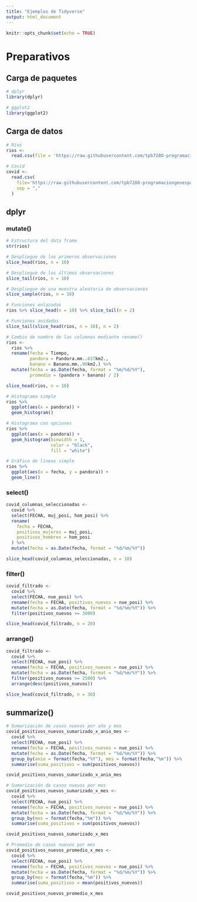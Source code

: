 ```yaml
---
title: "Ejemplos de Tidyverse"
output: html_document
---
```


```r
knitr::opts_chunk$set(echo = TRUE)
```

# Preparativos

## Carga de paquetes

```r
# dplyr
library(dplyr)

# ggplot2
library(ggplot2)
```


## Carga de datos

```r
# Ríos
rios <-
  read.csv(file = 'https://raw.githubusercontent.com/tpb728O-programaciongeoespacialr/2021ii/main/datos/hidrologia/fdc/fdc.csv')

# Covid
covid <- 
  read.csv(
    file='https://raw.githubusercontent.com/tpb728O-programaciongeoespacialr/2021ii/main/datos/minsalud/covid/ultimafecha_CSV_GENERAL.csv', 
    sep = ","
  )
```

## dplyr

### mutate()

```r
# Estructura del data frame
str(rios)
```

```r
# Despliegue de los primeros observaciones
slice_head(rios, n = 10)

# Despliegue de los últimos observaciones
slice_tail(rios, n = 10)

# Despliegue de una muestra aleatoria de observaciones
slice_sample(rios, n = 10)
```

```r
# Funciones enlazadas
rios %>% slice_head(n = 10) %>% slice_tail(n = 2)
```

```r
# Funciones anidadas
slice_tail(slice_head(rios, n = 10), n = 2)
```

```r
# Cambio de nombre de las columnas mediante rename()
rios <-
  rios %>%
  rename(fecha = Tiempo,
         pandora = Pandora.mm..637km2.,
         banano = Banano.mm..90km2.) %>%
  mutate(fecha = as.Date(fecha, format = "%m/%d/%Y"),
         promedio = (pandora + banano) / 2)

slice_head(rios, n = 10)
```

```r
# Histograma simple
rios %>%
  ggplot(aes(x = pandora)) +
  geom_histogram()

# Histograma con opciones
rios %>%
  ggplot(aes(x = pandora)) +
  geom_histogram(binwidth = 1,
                 color = "black",
                 fill = "white")
```

```r
# Gráfico de líneas simple
rios %>%
  ggplot(aes(x = fecha, y = pandora)) +
  geom_line()
```


### select()

```r
covid_columnas_seleccionadas <-
  covid %>%
  select(FECHA, muj_posi, hom_posi) %>%
  rename(
    fecha = FECHA,
    positivos_mujeres = muj_posi,
    positivos_hombres = hom_posi
  ) %>%
  mutate(fecha = as.Date(fecha, format = "%d/%m/%Y"))

slice_head(covid_columnas_seleccionadas, n = 10)
```

### filter()

```r
covid_filtrado <-
  covid %>%
  select(FECHA, nue_posi) %>%
  rename(fecha = FECHA, positivos_nuevos = nue_posi) %>%
  mutate(fecha = as.Date(fecha, format = "%d/%m/%Y")) %>%
  filter(positivos_nuevos >= 3000)

slice_head(covid_filtrado, n = 20)
```


### arrange()

```r
covid_filtrado <-
  covid %>%
  select(FECHA, nue_posi) %>%
  rename(fecha = FECHA, positivos_nuevos = nue_posi) %>%
  mutate(fecha = as.Date(fecha, format = "%d/%m/%Y")) %>%
  filter(positivos_nuevos >= 2500) %>%
  arrange(desc(positivos_nuevos))

slice_head(covid_filtrado, n = 30)
```


## summarize()

```r
# Sumarización de casos nuevos por año y mes
covid_positivos_nuevos_sumarizado_x_anio_mes <-
  covid %>%
  select(FECHA, nue_posi) %>%
  rename(fecha = FECHA, positivos_nuevos = nue_posi) %>%
  mutate(fecha = as.Date(fecha, format = "%d/%m/%Y")) %>%
  group_by(anio = format(fecha,"%Y"), mes = format(fecha,"%m")) %>%
  summarise(suma_positivos = sum(positivos_nuevos))

covid_positivos_nuevos_sumarizado_x_anio_mes
```

```r
# Sumarización de casos nuevos por mes
covid_positivos_nuevos_sumarizado_x_mes <-
  covid %>%
  select(FECHA, nue_posi) %>%
  rename(fecha = FECHA, positivos_nuevos = nue_posi) %>%
  mutate(fecha = as.Date(fecha, format = "%d/%m/%Y")) %>%
  group_by(mes = format(fecha,"%m")) %>%
  summarise(suma_positivos = sum(positivos_nuevos))

covid_positivos_nuevos_sumarizado_x_mes
```

```r
# Promedio de casos nuevos por mes
covid_positivos_nuevos_promedio_x_mes <-
  covid %>%
  select(FECHA, nue_posi) %>%
  rename(fecha = FECHA, positivos_nuevos = nue_posi) %>%
  mutate(fecha = as.Date(fecha, format = "%d/%m/%Y")) %>%
  group_by(mes = format(fecha,"%m")) %>%
  summarise(suma_positivos = mean(positivos_nuevos))

covid_positivos_nuevos_promedio_x_mes
```